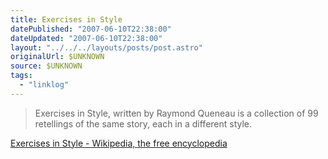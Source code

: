 ```yaml
---
title: Exercises in Style
datePublished: "2007-06-10T22:38:00"
dateUpdated: "2007-06-10T22:38:00"
layout: "../../../layouts/posts/post.astro"
originalUrl: $UNKNOWN
source: $UNKNOWN
tags:
  - "linklog"
---
```


> Exercises in Style, written by Raymond Queneau is a collection of 99 retellings of the same story, each in a different style.

[Exercises in Style - Wikipedia, the free encyclopedia](http://en.wikipedia.org/wiki/Exercises_in_Style)
